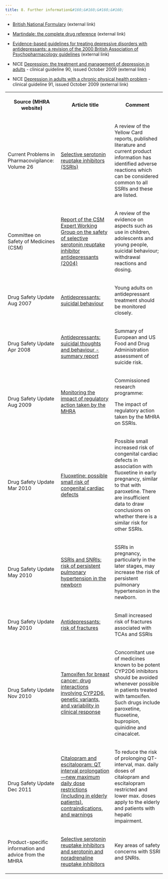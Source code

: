 ```yaml
---
title: 8. Further information&#160;&#160;&#160;&#160;
---
```



* [British National Formulary](http://bnf.org/bnf/index.htm) (external link)  
  

* [Martindale: the complete drug reference](http://www.medicinescomplete.com/mc/martindale/current/) (external link)  
  

* [Evidence-based guidelines for treating depressive disorders with antidepressants: a revision of the 2000 British Association of Psychopharmacology guidelines](http://www.bap.org.uk/pdfs/antidepressants.pdf) (external link)  
  

* NICE [Depression: the treatment and management of depression in adults](http://www.google.co.uk/url?sa=t&source=web&cd=1&ved=0CBoQFjAA&url=http%3A%2F%2Fwww.nice.org.uk%2Fnicemedia%2Fpdf%2FCG90NICEguideline.pdf&rct=j&q=nice%20clinical%20guideline%2090&ei=Q1ocTq6EOtS1hAewne3kBw&usg=AFQjCNG1R1ut0uf1Bsfya_kMwQxGKGOpQA) - clinical guideline 90, issued October 2009 (external link)  
  

* NICE [Depression in adults with a chronic physical health problem](http://www.nice.org.uk/nicemedia/live/12327/45913/45913.pdf) - clinical guideline 91, issued October 2009 (external link)


<table>
 <tr>
  <th>
   <p>
    Source (MHRA website)
   </p>
  </th>
  <th>
   <p>
    Article title
   </p>
  </th>
  <th>
   <p>
    Comment
   </p>
  </th>
 </tr>
 <tr>
  <td>
   <p>
    Current Problems in Pharmacovigilance: Volume 26
   </p>
  </td>
  <td>
   <p>
    <a href="ssLINK/CON007459">
     Selective serotonin reuptake inhibitors (SSRIs)
    </a>
   </p>
  </td>
  <td>
   <p>
    A review of the Yellow Card reports, published literature and current product information has identified adverse reactions which can be considered common to all SSRIs and these are listed.
   </p>
  </td>
 </tr>
 <tr>
  <td>
   <p>
    Committee on Safety of Medicines (CSM)
   </p>
  </td>
  <td>
   <p>
    <a href="ssLINK/CON1004259">
     Report of the CSM Expert Working Group on the safety of selective serotonin reuptake inhibitor antidepressants (2004)
    </a>
   </p>
  </td>
  <td>
   <p>
    A review of the evidence on aspects such as use in children, adolescents and young people, suicidal behaviour; withdrawal reactions and dosing.
   </p>
  </td>
 </tr>
 <tr>
  <td>
   <p>
    Drug Safety Update Aug 2007
   </p>
  </td>
  <td>
   <p>
    <a href="ssLINK/CON079102">
     Antidepressants: suicidal behaviour
    </a>
   </p>
  </td>
  <td>
   <p>
    Young adults on antidepressant treatment should be monitored closely.
   </p>
  </td>
 </tr>
 <tr>
  <td>
   <p>
    Drug Safety Update Apr 2008
   </p>
  </td>
  <td>
   <p>
    <a href="ssLINK/CON085185">
     Antidepressants: suicidal thoughts and behaviour - summary report
    </a>
   </p>
  </td>
  <td>
   <p>
    Summary of European and US Food and Drug Administration assessment of suicide risk.
   </p>
  </td>
 </tr>
 <tr>
  <td>
   <p>
    Drug Safety Update Aug 2009
   </p>
  </td>
  <td>
   <p>
    <a href="ssLINK/CON087951">
     Monitoring the impact of regulatory action taken by the MHRA
    </a>
   </p>
  </td>
  <td>
   <p>
    Commissioned research programme:
   </p>
   <p>
    The impact of regulatory action taken by the MHRA on SSRIs.
   </p>
  </td>
 </tr>
 <tr>
  <td>
   <p>
    Drug Safety Update Mar 2010
   </p>
  </td>
  <td>
   <p>
    <a href="ssLINK/CON091089">
     Fluoxetine: possible small risk of congenital cardiac defects
    </a>
   </p>
  </td>
  <td>
   <p>
    Possible small increased risk of congenital cardiac defects in association with fluoxetine in early pregnancy, similar to that with paroxetine. There are insufficient data to draw conclusions on whether there is a similar risk for other SSRIs.
   </p>
  </td>
 </tr>
 <tr>
  <td>
   <p>
    Drug Safety Update May 2010
   </p>
  </td>
  <td>
   <p>
    <a href="ssLINK/CON085130">
     SSRIs and SNRIs: risk of persistent pulmonary hypertension in the newborn
    </a>
   </p>
  </td>
  <td>
   <p>
    SSRIs in pregnancy, particularly in the later stages, may increase the risk of persistent pulmonary hypertension in the newborn.
   </p>
  </td>
 </tr>
 <tr>
  <td>
   <p>
    Drug Safety Update May 2010
   </p>
  </td>
  <td>
   <p>
    <a href="ssLINK/CON085136">
     Antidepressants: risk of fractures
    </a>
   </p>
  </td>
  <td>
   <p>
    Small increased risk of fractures associated with TCAs and SSRIs
   </p>
  </td>
 </tr>
 <tr>
  <td>
   <p>
    Drug Safety Update Nov 2010
   </p>
  </td>
  <td>
   <p>
    <a href="ssLINK/CON099863">
     Tamoxifen for breast cancer: drug interactions involving CYP2D6, genetic variants, and variability in clinical response
    </a>
   </p>
  </td>
  <td>
   <p>
    Concomitant use of medicines known to be potent CYP2D6 inhibitors should be avoided whenever possible in patients treated with tamoxifen. Such drugs include paroxetine, fluoxetine, bupropion, quinidine and cinacalcet.
   </p>
  </td>
 </tr>
 <tr>
  <td>
   <p>
    Drug Safety Update Dec 2011
   </p>
  </td>
  <td>
   <p>
    <a href="ssLINK/CON137769">
     Citalopram and escitalopram: QT interval prolongation—new maximum daily dose restrictions (including in elderly patients), contraindications, and warnings
    </a>
   </p>
  </td>
  <td>
   <p>
    To reduce the risk of prolonging QT-interval, max. daily doses of citalopram and escitalopram restricted and lower max. doses apply to the elderly and patients with hepatic impairment.
   </p>
  </td>
 </tr>
 <tr>
  <td>
   <p>
    Product-specific information and advice from the MHRA
   </p>
  </td>
  <td>
   <p>
    <a href="/Safetyinformation/Generalsafetyinformationandadvice/Product-specificinformationandadvice/Product-specificinformationandadvice–M–T/Selectiveserotoninre-uptakeinhibitors/Informationforhealthcareprofessionals/index.htm">
     Selective serotonin reuptake inhibitors and serotonin and noradrenaline reuptake inhibitors
    </a>
   </p>
  </td>
  <td>
   <p>
    Key areas of safety concerns with SSRI and SNRIs.
   </p>
  </td>
 </tr>
</table>



